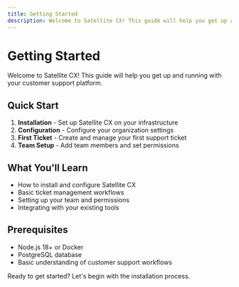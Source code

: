 ```yaml
---
title: Getting Started
description: Welcome to Satellite CX! This guide will help you get up and running with your customer support platform.
---
```


# Getting Started

Welcome to Satellite CX! This guide will help you get up and running with your customer support platform.

## Quick Start

1. **Installation** - Set up Satellite CX on your infrastructure
2. **Configuration** - Configure your organization settings
3. **First Ticket** - Create and manage your first support ticket
4. **Team Setup** - Add team members and set permissions

## What You'll Learn

- How to install and configure Satellite CX
- Basic ticket management workflows
- Setting up your team and permissions
- Integrating with your existing tools

## Prerequisites

- Node.js 18+ or Docker
- PostgreSQL database
- Basic understanding of customer support workflows

Ready to get started? Let's begin with the installation process.